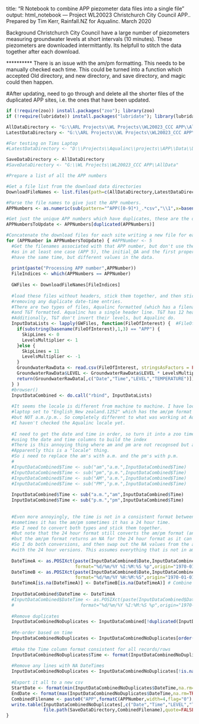 
title: "R Notebook to combine APP piezometer data files into a single file"
output: html_notebook
---
Project WL20023 Christchurch City Council APP..
Prepared by Tim Kerr, Rainfall.NZ for Aqualinc.
March 2020

Background
Christchurch City Council have a large number of piezometers measuring groundwater levels at short intervals (10 minutes).
These piezometers are downloaded intermittantly.
Its helpfull to stitch the data together after each download.

********** There is an issue with the am/pm formatting. This needs to be manually checked each time.
This could be turned into a function which accepted Old directory, and new directory, and save directory, and magic could then happen.

#After updating, need to go through and delete all the shorter files of the duplicated APP sites, i.e. the ones that have been updated.

```r
if (!require(zoo)) install.packages("zoo"); library(zoo)
if (!require(lubridate)) install.packages("lubridate"); library(lubridate)

AllDataDirectory <- "G:\\ARL Projects\\WL Projects\\WL20023_CCC APP\\AllData"
LatestDataDirectory <- "G:\\ARL Projects\\WL Projects\\WL20023_CCC APP\\For ECan April-May 2021\\April-May Download Run\\April-May Data 2021\\BaroAndOffsetCorrected"

#For testing on Tims Laptop
#LatestDataDirectory <- "D:\\Projects\\Aqualinc\\projects\\APP\\Data\\Data Harvest 202106\\BaroAndOffsetCorrected"

SaveDataDirectory <- AllDataDirectory
#SaveDataDirectory <- "G:\\WL Projects\\WL20023_CCC APP\\AllData"

#Prepare a list of all the APP numbers

#Get a file list from the download data directories
DownloadFileNames <- list.files(path=c(AllDataDirectory,LatestDataDirectory),pattern="^APP[0-9]{4}_[0-9]{8}-[0-9]{8}\\.csv",full.names = TRUE)

#Parse the file names to give just the APP numbers.
APPNumbers <- as.numeric(sub(pattern="^APP([0-9]*)_.*csv","\\1",x=basename(DownloadFileNames)))

#Get just the unique APP numbers which have duplicates, these are the ones that need updating
APPNumbersToUpdate <- APPNumbers[duplicated(APPNumbers)]

#Concatenate the download files for each site writing a new file for each one as we go
for (APPNumber in APPNumbersToUpdate) { #APPNumber <- 5
  #Get the filenames associated with that APP number, but don't use the "initial_QA" files 
  #as in at least one case (APP 5), the initial_QA and the first proper download 
  #have the same time, but different values in the data.
  
  print(paste("Processing APP number",APPNumber))
  FileIndices <- which(APPNumbers == APPNumber)
  
  GWFiles <- DownloadFileNames[FileIndices]
  
  #load these files without headers, stick them together, and then stick them in the complete file, 
  #removing any duplicate date-time entries.
  #There are two types of files, Aqualinc formatted (which has a filename that starts with "APP") 
  #and T&T formatted. Aqualinc has a single header line. T&T has 12 header lines.
  #Additionally, T&T don't invert their levels, but Aqualinc do.
  InputDataLists <- lapply(GWFiles, function(FileOfInterest) {  #FileOfInterest <- GWFiles[1]
    if(substring(basename(FileOfInterest),1,3) == "APP") {
      SkipLines <- 0
      LevelsMultiplier <- 1
    }else {
      SkipLines = 11
      LevelsMultiplier <- -1
    }
    GroundwaterRawData <- read.csv(FileOfInterest, stringsAsFactors = FALSE,skip = SkipLines)
    GroundwaterRawData$LEVEL <- GroundwaterRawData$LEVEL * LevelsMultiplier
    return(GroundwaterRawData[,c("Date","Time","LEVEL","TEMPERATURE")])
  } )
  #browser()
  InputDataCombined <- do.call("rbind", InputDataLists)
  
  #It seems the locale is different from machine to machine. I have locale on my 
  #laptop set to "English_New zealand.1252" which has the am/pm format as am/pm or AM/PM, 
  #but NOT a.m./p.m.. So completely different to what was working at Aqualinc! 
  #I haven't checked the Aqualinc locale yet.
  
  #I need to get the date and time in order, so turn it into a zoo time series object 
  #using the date and time columns to build the index
  #There is this annoying thing where am and pm are not recognsed but a.m. and p.m. are. 
  #Apparently this is a "locale" thing.
  #So i need to replace the am's with a.m. and the pm's with p.m.
  #
  #InputDataCombined$Time <- sub("am","a.m.",InputDataCombined$Time)
  #InputDataCombined$Time <- sub("pm","p.m.",InputDataCombined$Time)
  #InputDataCombined$Time <- sub("AM","a.m.",InputDataCombined$Time)
  #InputDataCombined$Time <- sub("PM","p.m.",InputDataCombined$Time)
  
  InputDataCombined$Time <- sub("a.m.","am",InputDataCombined$Time)
  InputDataCombined$Time <- sub("p.m.","pm",InputDataCombined$Time)
  
  
  #Even more annoyingly, the time is not in a consistent format between files, 
  #sometimes it has the am/pm sometimes it has a 24 hour time.
  #So I need to convert both types and stick them together.
  #But note that the 24 hour format still converts the am/pm format (and gets it wrong), 
  #but the am/pm format returns an NA for the 24 hour format as it can't find the am/pm characters. 
  #So I do both conversions, and then swap out the NA values from the am/pm attempt 
  #with the 24 hour versions. This assumes everything that is not in am/pm format is in 24 hour format.
  
  DateTimeA <- as.POSIXct(paste(InputDataCombined$Date,InputDataCombined$Time),
                          format="%d/%m/%Y %I:%M:%S %p",origin="1970-01-01",tz="Etc/GMT-12")
  DateTimeB <- as.POSIXct(paste(InputDataCombined$Date,InputDataCombined$Time),
                          format="%d/%m/%Y %H:%M:%S",origin="1970-01-01",tz="Etc/GMT-12")
  DateTimeA[is.na(DateTimeA)] <- DateTimeB[is.na(DateTimeA)] # Combine both while keeping their ranks
  
  InputDataCombined$DateTime <- DateTimeA
  #InputDataCombined$DateTime <- as.POSIXct(paste(InputDataCombined$Date,InputDataCombined$Time),
  #                         format="%d/%m/%Y %I:%M:%S %p",origin="1970-01-01",tz="Etc/GMT-12")
  
  #Remove duplicates
  InputDataCombinedNoDuplicates <- InputDataCombined[!duplicated(InputDataCombined$DateTime,fromLast=TRUE),]
  
  #Re-order based on time
  InputDataCombinedNoDuplicates <- InputDataCombinedNoDuplicates[order(InputDataCombinedNoDuplicates$DateTime),]
  
  #Make the Time column format consistent for all records/rows
  InputDataCombinedNoDuplicates$Time <- format(InputDataCombinedNoDuplicates$DateTime,"%H:%M:%S")
  
  #Remove any lines with NA DateTimes
  InputDataCombinedNoDuplicates <- InputDataCombinedNoDuplicates[!is.na(InputDataCombinedNoDuplicates$DateTime),]
  
  #Export it all to a new csv
  StartDate <- format(min(InputDataCombinedNoDuplicates$DateTime,na.rm=TRUE),"%Y%m%d")
  EndDate <- format(max(InputDataCombinedNoDuplicates$DateTime,na.rm=TRUE),"%Y%m%d")
  CombinedFilename <- paste0("APP",formatC(APPNumber,width=4,flag="0"),"_",StartDate,"-",EndDate,".csv")
  write.table(InputDataCombinedNoDuplicates[,c("Date","Time","LEVEL","TEMPERATURE")],
              file.path(SaveDataDirectory,CombinedFilename),quote=FALSE,row.names = FALSE,sep=",")
}
```